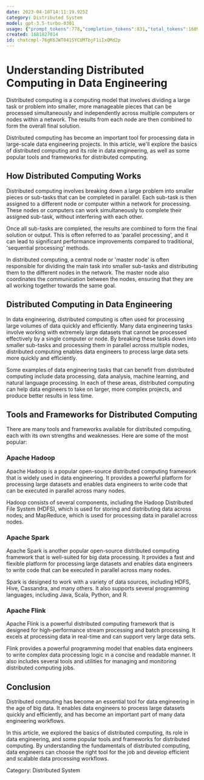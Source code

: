 ```yaml
---
date: 2023-04-18T14:11:19.925Z
category: Distributed System
model: gpt-3.5-turbo-0301
usage: {"prompt_tokens":778,"completion_tokens":831,"total_tokens":1609}
created: 1681827014
id: chatcmpl-76gK6JWT041SYCUMTbjF1iIxQMd2p
---
```


# Understanding Distributed Computing in Data Engineering

Distributed computing is a computing model that involves dividing a large task or problem into smaller, more manageable pieces that can be processed simultaneously and independently across multiple computers or nodes within a network. The results from each node are then combined to form the overall final solution.

Distributed computing has become an important tool for processing data in large-scale data engineering projects. In this article, we'll explore the basics of distributed computing and its role in data engineering, as well as some popular tools and frameworks for distributed computing.

## How Distributed Computing Works

Distributed computing involves breaking down a large problem into smaller pieces or sub-tasks that can be completed in parallel. Each sub-task is then assigned to a different node or computer within a network for processing. These nodes or computers can work simultaneously to complete their assigned sub-task, without interfering with each other. 

Once all sub-tasks are completed, the results are combined to form the final solution or output. This is often referred to as 'parallel processing', and it can lead to significant performance improvements compared to traditional, 'sequential processing' methods.

In distributed computing, a central node or 'master node' is often responsible for dividing the main task into smaller sub-tasks and distributing them to the different nodes in the network. The master node also coordinates the communication between the nodes, ensuring that they are all working together towards the same goal.

## Distributed Computing in Data Engineering

In data engineering, distributed computing is often used for processing large volumes of data quickly and efficiently. Many data engineering tasks involve working with extremely large datasets that cannot be processed effectively by a single computer or node. By breaking these tasks down into smaller sub-tasks and processing them in parallel across multiple nodes, distributed computing enables data engineers to process large data sets more quickly and efficiently.

Some examples of data engineering tasks that can benefit from distributed computing include data processing, data analysis, machine learning, and natural language processing. In each of these areas, distributed computing can help data engineers to take on larger, more complex projects, and produce better results in less time.

## Tools and Frameworks for Distributed Computing

There are many tools and frameworks available for distributed computing, each with its own strengths and weaknesses. Here are some of the most popular:

### Apache Hadoop

Apache Hadoop is a popular open-source distributed computing framework that is widely used in data engineering. It provides a powerful platform for processing large datasets and enables data engineers to write code that can be executed in parallel across many nodes.

Hadoop consists of several components, including the Hadoop Distributed File System (HDFS), which is used for storing and distributing data across nodes; and MapReduce, which is used for processing data in parallel across nodes.

### Apache Spark

Apache Spark is another popular open-source distributed computing framework that is well-suited for big data processing. It provides a fast and flexible platform for processing large datasets and enables data engineers to write code that can be executed in parallel across many nodes.

Spark is designed to work with a variety of data sources, including HDFS, Hive, Cassandra, and many others. It also supports several programming languages, including Java, Scala, Python, and R.

### Apache Flink

Apache Flink is a powerful distributed computing framework that is designed for high-performance stream processing and batch processing. It excels at processing data in real-time and can support very large data sets.

Flink provides a powerful programming model that enables data engineers to write complex data processing logic in a concise and readable manner. It also includes several tools and utilities for managing and monitoring distributed computing jobs.

## Conclusion

Distributed computing has become an essential tool for data engineering in the age of big data. It enables data engineers to process large datasets quickly and efficiently, and has become an important part of many data engineering workflows.

In this article, we explored the basics of distributed computing, its role in data engineering, and some popular tools and frameworks for distributed computing. By understanding the fundamentals of distributed computing, data engineers can choose the right tool for the job and develop efficient and scalable data processing workflows.

Category: Distributed System